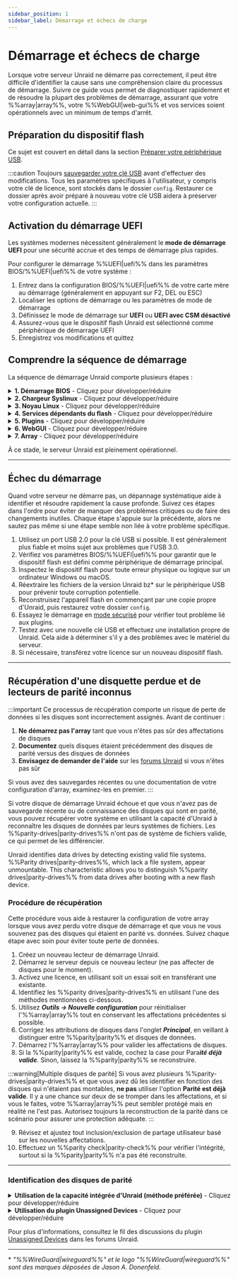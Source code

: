 ```yaml
---
sidebar_position: 1
sidebar_label: Démarrage et échecs de charge
---
```



# Démarrage et échecs de charge

Lorsque votre serveur Unraid ne démarre pas correctement, il peut être difficile d'identifier la cause sans une compréhension claire du processus de démarrage. Suivre ce guide vous permet de diagnostiquer rapidement et de résoudre la plupart des problèmes de démarrage, assurant que votre %%array|array%%, votre %%WebGUI|web-gui%% et vos services soient opérationnels avec un minimum de temps d'arrêt.

## Préparation du dispositif flash

Ce sujet est couvert en détail dans la section [Préparer votre périphérique USB](../../getting-started/set-up-unraid/create-your-bootable-media.mdx#prepare-your-usb-device).

:::caution
Toujours [sauvegarder votre clé USB](../../system-administration/maintain-and-update/changing-the-flash-device.mdx#backing-up-your-flash-device) avant d'effectuer des modifications. Tous les paramètres spécifiques à l'utilisateur, y compris votre clé de licence, sont stockés dans le dossier `config`. Restaurer ce dossier après avoir préparé à nouveau votre clé USB aidera à préserver votre configuration actuelle.
:::

## Activation du démarrage UEFI

Les systèmes modernes nécessitent généralement le **mode de démarrage UEFI** pour une sécurité accrue et des temps de démarrage plus rapides.

Pour configurer le démarrage %%UEFI|uefi%% dans les paramètres BIOS/%%UEFI|uefi%% de votre système :

1. Entrez dans la configuration BIOS/%%UEFI|uefi%% de votre carte mère au démarrage (généralement en appuyant sur F2, DEL ou ESC)
2. Localiser les options de démarrage ou les paramètres de mode de démarrage
3. Définissez le mode de démarrage sur **UEFI** ou **UEFI avec CSM désactivé**
4. Assurez-vous que le dispositif flash Unraid est sélectionné comme périphérique de démarrage UEFI
5. Enregistrez vos modifications et quittez

## Comprendre la séquence de démarrage

La séquence de démarrage Unraid comporte plusieurs étapes :

<details>
  <summary><strong>1. Démarrage BIOS</strong> - Cliquez pour développer/réduire</summary>

  Le firmware BIOS/UEFI initialise le matériel et localise le périphérique amorçable. C'est la base de l'ensemble du processus de démarrage.

  - Le BIOS de la carte mère reconnaît le dispositif flash amorçable Unraid.
  - La définition du dispositif flash comme périphérique de démarrage par défaut varie en fonction de votre BIOS; vérifiez le manuel de votre carte mère pour obtenir des conseils.
  - Le dispositif flash prend en charge les modes de démarrage **legacy (CSM)** et **%%UEFI|uefi%%**.
  - Pour le démarrage %%UEFI|uefi%%, assurez-vous que le dossier `EFI` sur le dispositif flash ne comporte pas de trait d'union (`-`).
</details>

<details>
  <summary><strong>2. Chargeur Syslinux</strong> - Cliquez pour développer/réduire</summary>

  Le chargeur de démarrage présente des options de démarrage et charge le noyau Linux en mémoire. Cette étape détermine quel système d'exploitation ou outil de diagnostic sera exécuté.

  - Les entrées du menu de démarrage sont définies dans le fichier `syslinux/syslinux.cfg` sur le dispositif flash.
  - Vous pouvez modifier ce fichier via le %%WebGUI|web-gui%% sous ***Main → Configuration de Syslinux***.
  - **Memtest86+**, qui est inclus avec les versions actuelles d'Unraid, fonctionne en modes legacy et %%UEFI|uefi%%. Pour les anciennes versions d'Unraid, obtenez une version compatible sur [le site officiel de Memtest](https://www.memtest86.com/) pour %%UEFI|uefi%%.
  - Si aucune option n'est sélectionnée, le démarrage par défaut après un délai est utile pour une opération sans tête.
</details>

<details>
  <summary><strong>3. Noyau Linux</strong> - Cliquez pour développer/réduire</summary>

  Le noyau Linux s'initialise et commence la détection du matériel. C'est ici que le système d'exploitation prend le contrôle du chargeur de démarrage.

  - **Syslinux** charge le noyau Linux depuis le dispositif flash dans la RAM.
  - Vous verrez des messages de console affichant le chargement des fichiers bz\*.
  - Les erreurs à cette étape indiquent souvent des problèmes avec le dispositif flash.
  - Linux détecte le matériel lors du démarrage.
</details>

<details>
  <summary><strong>4. Services dépendants du flash</strong> - Cliquez pour développer/réduire</summary>

  Le périphérique flash devient accessible et des services essentiels commencent à se charger. Cette étape est cruciale pour la configuration et l'accès au réseau.

  - Le dispositif flash est monté sur `/boot`.
  - S'il échoue à se monter, vous pouvez voir une invite de connexion, mais cela indique un démarrage incomplet.
  - Utilisez la commande `df` pour vérifier si `/boot` est monté.
  - Le dispositif flash doit être étiqueté **UNRAID** (en majuscules) pour un montage correct.
  - Des pilotes et firmwares additionnels seront disponibles à cette étape.
  - La configuration est chargée dans la RAM.
  - Les services Linux standard, y compris la mise en réseau et %%WireGuard|wireguard%% VPN (si activé), démarrent ici.
</details>

<details>
  <summary><strong>5. Plugins</strong> - Cliquez pour développer/réduire</summary>

  Les extensions tierces et personnalisations sont chargées pour améliorer la fonctionnalité du système. Des problèmes de plugin peuvent empêcher un démarrage réussi.

  - Les plugins installés sont chargés durant cette étape.
  - Les options de **démarrage en mode sans échec** peuvent supprimer le chargement des plugins si nécessaire.
</details>

<details>
  <summary><strong>6. WebGUI</strong> - Cliquez pour développer/réduire</summary>

  L'interface de gestion web devient disponible, permettant l'administration et la configuration à distance de votre serveur.

  - Le %%WebGUI|web-gui%% démarre à ce point.
  - Le fichier `config/go` sur le dispositif flash peut exécuter des commandes utilisateur avant ou après le démarrage du %%WebGUI|web-gui%%.
</details>

<details>
  <summary><strong>7. Array</strong> - Cliquez pour développer/réduire</summary>

  Les périphériques de stockage sont montés et rendus disponibles, complétant ainsi le processus de démarrage. C'est ici que vos données deviennent accessibles.

  - Si l'auto-démarrage est activé, le %%array|array%% démarre ici ; sinon, un démarrage manuel sera requis.
  - Les disques seront montés en tant que `/dev/diskX` et `/mnt/cache` (si présent).
  - Les partages deviennent disponibles sur le réseau en tant que `/mnt/user/sharename`.
  - Les conteneurs Docker démarreront dans l'ordre spécifié sur l'onglet Docker, avec des délais personnalisables.
  - Les machines virtuelles (%%VMs|vm%%) à démarrage automatique seront également lancées.
</details>

À ce stade, le serveur Unraid est pleinement opérationnel.

---

## Échec du démarrage

Quand votre serveur ne démarre pas, un dépannage systématique aide à identifier et résoudre rapidement la cause profonde. Suivez ces étapes dans l'ordre pour éviter de manquer des problèmes critiques ou de faire des changements inutiles. Chaque étape s'appuie sur la précédente, alors ne sautez pas même si une étape semble non liée à votre problème spécifique.

1. Utilisez un port USB 2.0 pour la clé USB si possible. Il est généralement plus fiable et moins sujet aux problèmes que l'USB 3.0.
2. Vérifiez vos paramètres BIOS/%%UEFI|uefi%% pour garantir que le dispositif flash est défini comme périphérique de démarrage principal.
3. Inspectez le dispositif flash pour toute erreur physique ou logique sur un ordinateur Windows ou macOS.
4. Réextraire les fichiers de la version Unraid bz\* sur le périphérique USB pour prévenir toute corruption potentielle.
5. Reconstruisez l'appareil flash en commençant par une copie propre d'Unraid, puis restaurez votre dossier `config`.
6. Essayez le démarrage en [mode sécurisé](../../using-unraid-to/customize-your-experience/plugins.mdx#troubleshooting-with-safe-mode) pour vérifier tout problème lié aux plugins.
7. Testez avec une nouvelle clé USB et effectuez une installation propre de Unraid. Cela aide à déterminer s'il y a des problèmes avec le matériel du serveur.
8. Si nécessaire, transférez votre licence sur un nouveau dispositif flash.

---

## Récupération d'une disquette perdue et de lecteurs de parité inconnus

:::important
Ce processus de récupération comporte un risque de perte de données si les disques sont incorrectement assignés. Avant de continuer :

1. **Ne démarrez pas l'array** tant que vous n'êtes pas sûr des affectations de disques
2. **Documentez** quels disques étaient précédemment des disques de parité versus des disques de données
3. **Envisagez de demander de l'aide** sur les [forums Unraid](https://forums.unraid.net/) si vous n'êtes pas sûr

Si vous avez des sauvegardes récentes ou une documentation de votre configuration d'array, examinez-les en premier.
:::

Si votre disque de démarrage Unraid échoue et que vous n'avez pas de sauvegarde récente ou de connaissance des disques qui sont en parité, vous pouvez récupérer votre système en utilisant la capacité d'Unraid à reconnaître les disques de données par leurs systèmes de fichiers. Les %%parity-drives|parity-drives%% n'ont pas de système de fichiers valide, ce qui permet de les différencier.

Unraid identifies data drives by detecting existing valid file systems. %%Parity drives|parity-drives%%, which lack a file system, appear unmountable. This characteristic allows you to distinguish %%parity drives|parity-drives%% from data drives after booting with a new flash device.

### Procédure de récupération

Cette procédure vous aide à restaurer la configuration de votre array lorsque vous avez perdu votre disque de démarrage et que vous ne vous souvenez pas des disques qui étaient en parité vs. données. Suivez chaque étape avec soin pour éviter toute perte de données.

1. Créez un nouveau lecteur de démarrage Unraid.
2. Démarrez le serveur depuis ce nouveau lecteur (ne pas affecter de disques pour le moment).
3. Activez une licence, en utilisant soit un essai soit en transférant une existante.
4. Identifiez les %%parity drives|parity-drives%% en utilisant l'une des méthodes mentionnées ci-dessous.
5. Utilisez ***Outils → Nouvelle configuration*** pour réinitialiser l'%%array|array%% tout en conservant les affectations précédentes si possible.
6. Corrigez les attributions de disques dans l'onglet ***Principal***, en veillant à distinguer entre %%parity|parity%% et disques de données.
7. Démarrez l'%%array|array%% pour valider les affectations de disques.
8. Si la %%parity|parity%% est valide, cochez la case pour Para***ité déjà valide***. Sinon, laissez la %%parity|parity%% se reconstruire.

:::warning[Multiple disques de parité]
Si vous avez plusieurs %%parity-drives|parity-drives%% et que vous avez dû les identifier en fonction des disques qui n'étaient pas montables, **ne pas** utiliser l'option **Parité est déjà valide**. Il y a une chance sur deux de se tromper dans les affectations, et si vous le faites, votre %%array|array%% peut sembler protégé mais en réalité ne l'est pas. Autorisez toujours la reconstruction de la parité dans ce scénario pour assurer une protection adéquate.
:::

9. Révisez et ajustez tout inclusion/exclusion de partage utilisateur basé sur les nouvelles affectations.
10. Effectuez un %%parity check|parity-check%% pour vérifier l'intégrité, surtout si la %%parity|parity%% n'a pas été reconstruite.

---

### Identification des disques de parité

<details>
  <summary><strong>Utilisation de la capacité intégrée d'Unraid (méthode préférée)</strong> - Cliquez pour développer/réduire</summary>

  Cette méthode ne nécessite pas de plugins, mais elle invalidera la %%parity|parity%%, nécessitant une reconstruction.

  Pour utiliser cette méthode :

  1. Affectez tous les disques comme disques de données et démarrez-le.
  2. Les %%parity drives|parity-drives%% apparaîtront comme non montables car ils manquent d'un système de fichiers valide.
  3. Confirmez que le nombre de disques non montables correspond à votre nombre de %%parity|parity%%.
  4. Prenez note des numéros de série de ces disques.
  5. Le cas échéant, vous pouvez vérifier les disques de données montés pour confirmer leur ordre.
</details>

<details>
  <summary><strong>Utilisation du plugin Unassigned Devices</strong> - Cliquez pour développer/réduire</summary>

  Cette méthode basée sur un plugin préserve la validité de la %%parity|parity%% en montant les disques en mode lecture seule.

  Pour utiliser cette méthode :

  1. Installez le [plugin **Unassigned Devices**](https://unraid.net/community/apps?q=unassigned+devices#r:~:text=don%27t%20be%20carefull!!!-,Unassigned%20Devices,-dlandon) depuis l'onglet ***Apps***.
  2. Montez chaque disque en lecture seule, un à la fois.
  3. Les disques qui échouent à se monter sont probablement des %%parity drives|parity-drives%% (vous ne pouvez pas faire la différence entre parité1 et parité2).
  4. Inspectez les disques de données montés pour identifier leur ordre, si nécessaire.
</details>

Pour plus d'informations, consultez le fil des discussions du plugin [Unassigned Devices](https://forums.unraid.net/topic/55481-unassigned-devices-managing-unassigned-devices-without-rebooting/) dans les forums Unraid.

---

\* *"%%WireGuard|wireguard%%" et le logo "%%WireGuard|wireguard%%" sont des marques déposées de Jason A. Donenfeld.*
